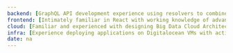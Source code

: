 ---
backend: [GraphQL API development experience using resolvers to combine multiple data sources,Experience with realtime data streaming using Apache Kafka and utilizing websockets to push updates to clients,Developing distributed applications employing Redis to manage state between services, Containerizing and running applications via Docker and docker-compose]
frontend: [Intimately familiar in React with working knowledge of advanced concepts such as custom hooks,Experience with various web development strategies including client-side renderring with React; server-side rendering with Flask and Django,Knowledgeable and experienced with JAMStack using static site generators such as Gatsby and hybrid framework like Next]
cloud: [Familiar and experienced with designing Big Data Cloud Architecture Solutions for IOT and analytical workloads,Experience developing cloud native applications using cloud functions; event triggers and OAuth providers, Extensize experience using Backend-as-a-Service offerings such as Firebase to offer all backend functionality; directly connected to client apps, Experience Configuring and Deploying cloud environments such as Google Cloud App Engine; Google Cloud APIs and Azure App Service]
infra: [Experience deploying applications on Digitalocean VMs with active security feature such as firewalls to block access, Installed and configured NGINX as a reverse proxy and TLS termination layer for an application consisting of several microservices,Experience with sever administration tasks such configuring cronjobs; managing network access rules; creating postgres backups with root level access,Built CI/CD pipelines in Azure DevOps to automatically deploy updates to Azure App Service]
date: na
---
